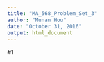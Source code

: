 ```yaml
---
title: "MA_568_Problem_Set_3"
author: "Munan Hou"
date: "October 31, 2016"
output: html_document
---
```


#1

```r

```

